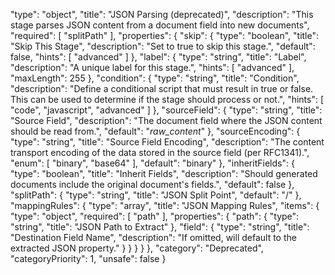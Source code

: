   "type": "object",
  "title": "JSON Parsing (deprecated)",
  "description": "This stage parses JSON content from a document field into new documents",
  "required": [
    "splitPath"
  ],
  "properties": {
    "skip": {
      "type": "boolean",
      "title": "Skip This Stage",
      "description": "Set to true to skip this stage.",
      "default": false,
      "hints": [
        "advanced"
      ]
    },
    "label": {
      "type": "string",
      "title": "Label",
      "description": "A unique label for this stage.",
      "hints": [
        "advanced"
      ],
      "maxLength": 255
    },
    "condition": {
      "type": "string",
      "title": "Condition",
      "description": "Define a conditional script that must result in true or false. This can be used to determine if the stage should process or not.",
      "hints": [
        "code",
        "javascript",
        "advanced"
      ]
    },
    "sourceField": {
      "type": "string",
      "title": "Source Field",
      "description": "The document field where the JSON content should be read from.",
      "default": "_raw_content_"
    },
    "sourceEncoding": {
      "type": "string",
      "title": "Source Field Encoding",
      "description": "The content transport encoding of the data stored in the source field (per RFC1341).",
      "enum": [
        "binary",
        "base64"
      ],
      "default": "binary"
    },
    "inheritFields": {
      "type": "boolean",
      "title": "Inherit Fields",
      "description": "Should generated documents include the original document's fields.",
      "default": false
    },
    "splitPath": {
      "type": "string",
      "title": "JSON Split Point",
      "default": "/"
    },
    "mappingRules": {
      "type": "array",
      "title": "JSON Mapping Rules",
      "items": {
        "type": "object",
        "required": [
          "path"
        ],
        "properties": {
          "path": {
            "type": "string",
            "title": "JSON Path to Extract"
          },
          "field": {
            "type": "string",
            "title": "Destination Field Name",
            "description": "If omitted, will default to the extracted JSON property."
          }
        }
      }
    }
  },
  "category": "Deprecated",
  "categoryPriority": 1,
  "unsafe": false
}

